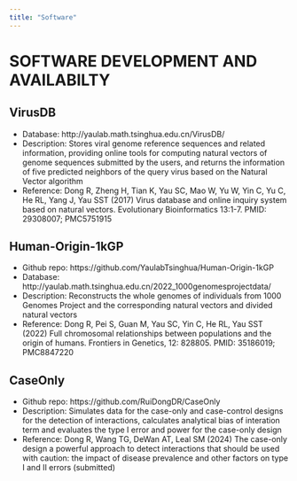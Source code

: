 ```yaml
---
title: "Software"
---
```



# SOFTWARE DEVELOPMENT AND AVAILABILTY

## VirusDB 
- Database: http://yaulab.math.tsinghua.edu.cn/VirusDB/
- Description: Stores viral genome reference sequences and related information, providing online tools for computing natural vectors of genome sequences submitted by the users, and returns the information of five predicted neighbors of the query virus based on the Natural Vector algorithm
- Reference: Dong R, Zheng H, Tian K, Yau SC, Mao W, Yu W, Yin C, Yu C, He RL, Yang J, Yau SST (2017) Virus database and online inquiry system based on natural vectors. Evolutionary Bioinformatics 13:1-7. PMID: 29308007; PMC5751915

## Human-Origin-1kGP 
- Github repo: https://github.com/YaulabTsinghua/Human-Origin-1kGP
- Database: http://yaulab.math.tsinghua.edu.cn/2022_1000genomesprojectdata/ 
- Description: Reconstructs the whole genomes of individuals from 1000 Genomes Project and the corresponding natural vectors and divided natural vectors
- Reference: Dong R, Pei S, Guan M, Yau SC, Yin C, He RL, Yau SST (2022) Full chromosomal relationships between populations and the origin of humans. Frontiers in Genetics, 12: 828805. PMID: 35186019; PMC8847220

## CaseOnly
- Github repo: https://github.com/RuiDongDR/CaseOnly
- Description: Simulates data for the case-only and case-control designs for the detection of interactions, calculates analytical bias of interation term and evaluates the type I error and power for the case-only design
- Reference: Dong R, Wang TG, DeWan AT, Leal SM (2024) The case-only design a powerful approach to detect interactions that should be used with caution: the impact of disease prevalence and other factors on type I and II errors (submitted)
